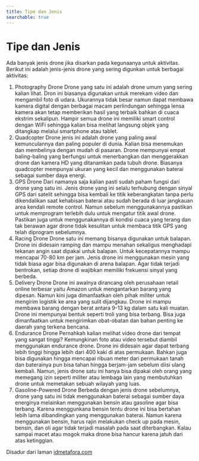 ```yaml
---
title: Tipe dan Jenis
searchable: true
---
```


# Tipe dan Jenis

Ada banyak jenis drone jika disarkan pada kegunaanya untuk aktivitas. Berikut ini adalah jenis-jenis drone yang sering digunkan untuk berbagai aktivitas:

1. Photography Drone
   Drone yang satu ini adalah drone umum yang sering kalian lihat. Dron ini biasanya digunakan untuk merekam video dan mengambil foto di udara. Ukurannya tidak besar namun dapat membawa kamera digital dengan berbagai macam perlindungan sehingga lensa kamera akan tetap memberikan hasil yang terbaik bahkan di cuaca ekstrim sekalipun. Hampir semua drone ini memiliki smart control dengan WiFi sehingga kalian bisa melihat langsung objek yang ditangkap melalui smartphone atau tablet.
2. Quadcopter
   Drone jenis ini adalah drone yang paling awal kemunculannya dan paling populer di dunia. Kalian bisa menemukan dan membelinya dengan mudah di pasaran. Drone mempunyai empat baling-baling yang berfungsi untuk menerbangkan dan menggerakkan drone dan kamera HD yang ditanamkan pada tubuh drone. Biasanya quadcopter mempunyai ukuran yang kecil dan menggunakan baterai sebagai sumber daya energi.
3. GPS Drone
   Dari namanya saja kalian pasti sudah paham fungsi dari drone yang satu ini. Jenis drone yang ini selalu terhubung dengan sinyal GPS dari satelit sehingga bisa kembali ke titik keberangkatan tanpa perlu dikendalikan saat kehabisan baterai atau sudah berada di luar jangkauan area kendali remote control. Namun sebelum menggunakannya pastikan untuk memprogram terlebih dulu untuk mengatur titik awal drone. Pastikan juga untuk menggunakannya di kondisi cuaca yang terang dan tak berawan agar drone tidak kesulitan untuk membaca titik GPS yang telah diprogram sebelumnya.
4. Racing Drone
   Drone satu ini memang bisanya digunakan untuk balapan. Drone ini didesain ramping dan mampu menahan sekaligus menghadapi tekanan angin saat dipakai untuk balapan. Untuk kecepatannya mampu mencapai 70-80 km per jam. Jenis drone ini menggunakan mesin yang tidak biasa agar bisa digunakan di arena balapan. Agar tidak terjadi bentrokan, setiap drone di wajibkan memiliki frekuensi sinyal yang berbeda.
5. Delivery Drone
   Drone ini awalnya dirancang oleh perusahaan retail online terbesar yaitu Amazon untuk mengantarkan barang yang dipesan. Namun kini juga dimanfaatkan oleh pihak militer untuk mengirim logistik ke area yang sulit dijangkau. Drone ini mampu membawa barang dengan berat antara 9-13 kg dalam satu kali muatan. Drone ini mempunyai bentuk seperti troli yang bisa terbang. Bisa juga dimanfaatkan untuk mengirimkan obat-obatan dan bahan penting ke daerah yang terkena bencana.
6. Endurance Drone
   Pernahkah kalian melihat video drone dari tempat yang sangat tinggi? Kemungkinan foto atau video tersebut diambil menggunakan endurance drone. Drone ini didesain agar dapat terbang lebih tinggi hingga lebih dari 400 kaki di atas permukaan. Bahkan juga bisa digunakan hingga mencapai ribuan meter dari permukaan tanah dan baterainya pun bisa tahan hingga berjam-jam sebelum diisi ulang kembali. Namun, jenis drone satu ini hanya bisa dipakai oleh orang yang memegang izin seperti militer atau lembaga lain yang membutuhkan drone untuk memetakan sebuah wilayah yang luas.
7. Gasoline-Powered Drone
   Berbeda dengan jenis drone sebelumnya, drone yang satu ini tidak menggunakan baterai sebagai sumber daya energinya melainkan menggunakan bensin atau gasoline agar bisa terbang. Karena menggunkana bensin tentu drone ini bisa bertahan lebih lama dibandingkan yang menggunakan baterai. Namun karena menggunakan bensin, harus rajin melakukan check up pada mesin, bensin, dan oli agar tidak terjadi masalah pada saat diterbangkan. Kalau sampai macet atau mogok maka drone bisa hancur karena jatuh dari atas ketinggian.

Disadur dari laman [idmetafora.com](https://idmetafora.com/news/read/997/Mengenal-Prinsip-Jenis-Bagian-dan-Komponen-Drone.html)
